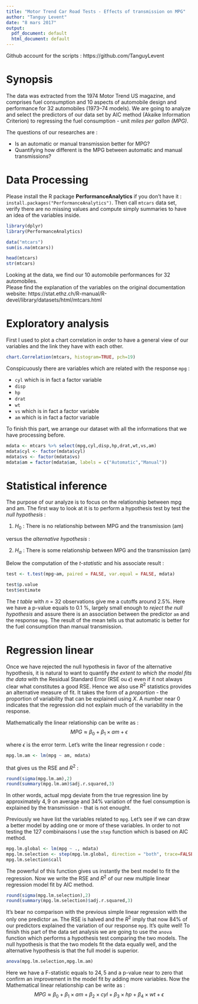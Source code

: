 ```yaml
---
title: "Motor Trend Car Road Tests - Effects of transmission on MPG"
author: "Tanguy Levent"
date: "8 mars 2017"
output:
  pdf_document: default
  html_document: default
---
```


Github account for the scripts : https://github.com/TanguyLevent

# Synopsis

The data was extracted from the 1974 Motor Trend US magazine, and comprises fuel consumption and 10 aspects of automobile design and performance for 32 automobiles (1973–74 models). We are going to analyze and select the predictors of our data set by AIC method (Akaike Information Criterion) to regressing the fuel consumption - unit *miles per gallon (MPG)*. 

The questions of our researches are :  

- Is an automatic or manual transmission better for MPG?
- Quantifying how different is the MPG between automatic and manual transmissions?  

# Data Processing  

Please install the R package **PerformanceAnalytics** if you don't have it : ```install.packages("PerformanceAnalytics") ```. Then call `mtcars` data set, verify there are no missing values and compute simply summaries to have an idea of the variables inside.  

```r
library(dplyr)
library(PerformanceAnalytics)

data("mtcars")
sum(is.na(mtcars))

head(mtcars)
str(mtcars)
```  

Looking at the data, we find our 10 automobile performances for 32 automobiles.  
Please find the explanation of the variables on the original documentation website: https://stat.ethz.ch/R-manual/R-devel/library/datasets/html/mtcars.html


# Exploratory analysis  

First I used to plot a chart correlation in order to have a general view of our variables and the link they have with each other.  

```r
chart.Correlation(mtcars, histogram=TRUE, pch=19)
```  

Conspicuously there are variables which are related with the response `mpg` : 

- `cyl` which is in fact a factor variable
- `disp`
- `hp`
- `drat`
- `wt`
- `vs` which is in fact a factor variable
- `am` which is in fact a factor variable  

To finish this part, we arrange our dataset with all the informations that we have processing before.  

```r
mdata <- mtcars %>% select(mpg,cyl,disp,hp,drat,wt,vs,am)
mdata$cyl <- factor(mdata$cyl)
mdata$vs <- factor(mdata$vs)
mdata$am = factor(mdata$am, labels = c("Automatic","Manual"))
```  

# Statistical inference  

The purpose of our analyze is to focus on the relationship between mpg and am. The first way to look at it is to perform a hypothesis test by test the *null hypothesis* : 

1. $H_0$ : There is no relationship between MPG and the transmission (am) 

versus the *alternative hypothesis* :  

2. $H_\alpha$ : There is some relationship between MPG and the transmission (am) 

Below the computation of the *t-statistic* and his associate result :  

```r
test <- t.test(mpg~am, paired = FALSE, var.equal = FALSE, mdata)
```  
```r
test$p.value
test$estimate
```

The *t table* with *n* $=$ 32 observations give me a cutoffs around 2.5$\%$. Here we have a p-value equals to 0.1 $\%$, largely small enough to *reject the null hypothesis* and assure there is an association between the predictor `am` and the response `mpg`. The result of the mean tells us that automatic is better for the fuel consumption than manual 
transmission.  

# Regression linear  

Once we have rejected the null hypothesis in favor of the alternative hypothesis, it is natural to want to quantify *the extent to which the model fits the data* with the Residual Standard Error (RSE ou $\epsilon$)  even if it not always clear what constitutes a good RSE. Hence we also use $R^2$ statistics provides an alternative measure of fit. It takes the form of a *proportion* - the proportion of variability that can be explained using $X$. A number near 0 indicates that the regression did not explain much of the variability in the response.

Mathematically the linear relationship can be write as : $$MPG \approx \beta_0 + \beta_1 \times am + \epsilon$$

where $\epsilon$ is the error term. Let's write the linear regression r code :  
  
```r
mpg.lm.am <- lm(mpg ~ am, mdata)
```
that gives us the RSE and $R^2$ :  

```r
round(sigma(mpg.lm.am),2)
round(summary(mpg.lm.am)$adj.r.squared,3)
```  

In other words, actual mpg deviate from the true regression line by approximately $4,9$ on average and 34% variation of the fuel consumption is explained by the transmission - that is not enought.

Previously we have list the variables related to `mpg`. Let's see if we can draw a better model by adding one or more of these variables. In order to not testing the 127 combinaisons I use the ```step``` function which is based on AIC method.
```r
mpg.lm.global <- lm(mpg ~ ., mdata)
mpg.lm.selection <- step(mpg.lm.global, direction = "both", trace=FALSE)
mpg.lm.selection$call
```

The powerful of this function gives us instantly the best model to fit the regression.
Now we write the RSE and $R^2$ of our new multiple linear regression model fit by AIC method.

```r
round(sigma(mpg.lm.selection),2)
round(summary(mpg.lm.selection)$adj.r.squared,3)
```

It's bear no comparison with the previous simple linear regression with the only one predictor `am`. The RSE is halved
and the $R^2$ imply that now 84% of our predictors explained the variation of our response `mpg`. It's quite well!
To finish this part of the data set analysis we are going to use the `anova` function which performs a hypothesis test comparing the two models. The null hypothesis is that the two models fit the data equally well, and the alternative hypothesis is that the full model is superior.

```r
anova(mpg.lm.selection,mpg.lm.am)
```

Here we have a F-statistic equals to $24,5$ and a p-value near to zero that confirm an improvement in the model fit by adding more variables. Now the Mathematical linear relationship can be write as :
$$MPG \approx \beta_0 + \beta_1 \times am + \beta_2 \times cyl + \beta_3 \times hp + \beta_4 \times wt + \epsilon$$

